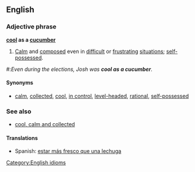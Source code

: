 ==English==
===Adjective phrase===
'''[[cool]] as a [[cucumber]]'''

#[[Calm]] and [[composed]] even in [[difficult]] or [[frustrating]] [[situation]]s; [[self-possessed]].

#:''Even during the elections, Josh was '''cool as a cucumber'''.''

====Synonyms====
*[[calm]], [[collected]], [[cool]], [[in control]], [[level-headed]], [[rational]], [[self-possessed]]

===See also===
*[[cool, calm and collected]]

====Translations====
*Spanish: [[estar más fresco que una lechuga]]

[[Category:English idioms]]